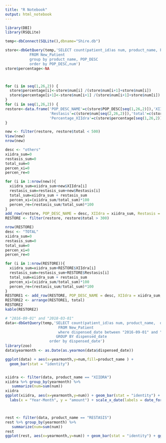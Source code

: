 ```yaml
---
title: "R Notebook"
output: html_notebook
---
```




```r
library(DBI)
library(RSQLite)

temp<-dbConnect(SQLite(),dbname="Shire.db")

store<-dbGetQuery(temp,'SELECT count(patient_id)as num, product_name, POP_DESC
           FROM New_Patient
           group by product_name, POP_DESC
           order by POP_DESC,num')
store$percentage<-NA



for (i in seq(1,26,2)) {
  store$percentage[i]<-store$num[i] /(store$num[i+1]+store$num[i])
  store$percentage[i+1]<-store$num[i+1] /(store$num[i+1]+store$num[i])
}
for (i in seq(1,26,2)) {
restore<-data.frame('POP_DESC_NAME'=c(store$POP_DESC[seq(1,26,2)]),'XIIdra'=c(store$num[seq(1,26,2)]),
                    'Restasis'=c(store$num[seq(2,26,2)]),'total'=c(store$num[seq(1,26,2)]+store$num[seq(2,26,2)]),
                    'Percentage_XIIdra'=c(store$percentage[seq(1,26,2)]*100),'Percentage_Restasis'=c(store$percentage[seq(2,26,2)]*100))
}


```

```r
new <- filter(restore, restore$total < 500)
View(new)
nrow(new)

desc <- "others"
xiidra_sum=0
restasis_sum=0
total_sum=0
percen_xi=0
percen_re=0

for (i in 1:nrow(new)){
  xiidra_sum=xiidra_sum+new$XIIdra[i]
  restasis_sum=restasis_sum+new$Restasis[i]
  total_sum=xiidra_sum + restasis_sum
  percen_xi=(xiidra_sum/total_sum)*100
  percen_re=(restasis_sum/total_sum)*100
} 
add_row(restore, POP_DESC_NAME = desc, XIIdra = xiidra_sum, Restasis = restasis_sum, total=total_sum, Percentage_XIIdra=percen_xi, Percentage_Restasis=percen_re)
RESTORE <- filter(restore, restore$total > 300)
```

```r
nrow(RESTORE)
desc <- "TOTAL"
xiidra_sum=0
restasis_sum=0
total_sum=0
percen_xi=0
percen_re=0

for (i in 1:nrow(RESTORE)){
  xiidra_sum=xiidra_sum+RESTORE$XIIdra[i]
  restasis_sum=restasis_sum+RESTORE$Restasis[i]
  total_sum=xiidra_sum + restasis_sum
  percen_xi=(xiidra_sum/total_sum)*100
  percen_re=(restasis_sum/total_sum)*100
} 
RESTORE1 <- add_row(RESTORE, POP_DESC_NAME = desc, XIIdra = xiidra_sum, Restasis = restasis_sum, total=total_sum, Percentage_XIIdra=percen_xi, Percentage_Restasis=percen_re)
RESTORE2 <- arrange(RESTORE1, total)
RESTORE2
kable(RESTORE2)
```



```r
# "2016-09-01" and "2018-03-01"
data<-dbGetQuery(temp,'SELECT count(patient_id)as num, product_name,  dispensed_date
                        FROM New_Patient
                        where dispensed_date between "2016-09-01" and "2018-03-01" 
                       GROUP BY dispensed_date
                    order by dispensed_date')
library(zoo)
data$yearmonth <- as.Date(as.yearmon(data$dispensed_date))

ggplot(data) + aes(x=yearmonth,y=num,fill=product_name ) +
  geom_bar(stat = "identity") 


xiidra <- filter(data, product_name == "XIIDRA")
xiidra %>% group_by(yearmonth) %>% 
   summarize(num=sum(num))
xiidra
ggplot(xiidra, aes(x=yearmonth,y=num)) + geom_bar(stat = "identity") + 
  labs(x = "Year-Month", y = "amount") + scale_x_date(labels = date_format("%m-%Y")) + ggtitle("Xiidra: Sells by Month")



rest <- filter(data, product_name == "RESTASIS")
rest %>% group_by(yearmonth) %>% 
   summarize(num=sum(num))
rest
ggplot(rest, aes(x=yearmonth,y=num)) + geom_bar(stat = "identity") + ggtitle("Restasis: Sells by Month")


```







